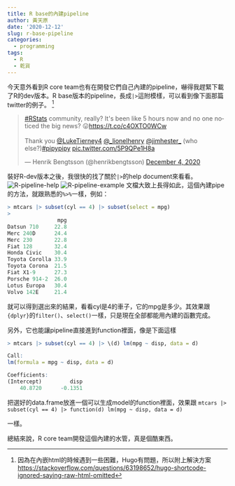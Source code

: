 ```yaml
---
title: R base的內建pipeline
author: 黃天原
date: '2020-12-12'
slug: r-base-pipeline
categories:
  - programming
tags:
  - R
  - 乾貨
---
```


今天意外看到R core team也有在開發它們自己內建的pipeline，嚇得我趕緊下載了R的dev版本。R base版本的pipeline，長成```|>```這附模樣，可以看到像下面那篇twitter的例子。 [^add-html]

<blockquote class="twitter-tweet"><p lang="en" dir="ltr"><a href="https://twitter.com/hashtag/RStats?src=hash&amp;ref_src=twsrc%5Etfw">#RStats</a> community, really? It&#39;s been like 5 hours now and no one noticed the big news? 😛<a href="https://t.co/c4OXTO0WCw">https://t.co/c4OXTO0WCw</a><br><br>Thank you <a href="https://twitter.com/LukeTierney4?ref_src=twsrc%5Etfw">@LukeTierney4</a> <a href="https://twitter.com/_lionelhenry?ref_src=twsrc%5Etfw">@_lionelhenry</a> <a href="https://twitter.com/jimhester_?ref_src=twsrc%5Etfw">@jimhester_</a> (who else?)<a href="https://twitter.com/hashtag/pipypipy?src=hash&amp;ref_src=twsrc%5Etfw">#pipypipy</a> <a href="https://t.co/5P9QPe1H8a">pic.twitter.com/5P9QPe1H8a</a></p>&mdash; Henrik Bengtsson (@henrikbengtsson) <a href="https://twitter.com/henrikbengtsson/status/1334703130378788866?ref_src=twsrc%5Etfw">December 4, 2020</a></blockquote> <script async src="https://platform.twitter.com/widgets.js" charset="utf-8"></script>

裝好R-dev版本之後，我很快的找了關於```|>```的help document來看看。
![R-pipeline-help](/img/R-pipe-doc.png)
![R-pipeline-example](/img/R-pipe-ex.png)
文檔大致上長得如此，這個內建pipe的方法，就跟熟悉的```%>%```一樣，例如：
```r
> mtcars |> subset(cyl == 4) |> subset(select = mpg)
> 
                mpg
Datsun 710     22.8
Merc 240D      24.4
Merc 230       22.8
Fiat 128       32.4
Honda Civic    30.4
Toyota Corolla 33.9
Toyota Corona  21.5
Fiat X1-9      27.3
Porsche 914-2  26.0
Lotus Europa   30.4
Volvo 142E     21.4
```
就可以得到選出來的結果，看看cyl是4的車子，它的mpg是多少。其效果跟```{dplyr}```的```filter()```、```select()```一樣，只是現在全部都能用內建的函數完成。

另外，它也能讓pipeline直接進到function裡面，像是下面這樣
```r
> mtcars |> subset(cyl == 4) |> \(d) lm(mpg ~ disp, data = d)

Call:
lm(formula = mpg ~ disp, data = d)

Coefficients:
(Intercept)         disp  
    40.8720      -0.1351 
```
把選好的data.frame放進一個可以生成model的function裡面，效果跟
```mtcars |> subset(cyl == 4) |> function(d) lm(mpg ~ disp, data = d)```

一樣。

總結來說，R core team開發這個內建的水管，真是個酷東西。

[^add-html]: 因為在內嵌html的時候遇到一些困難，Hugo有問題，所以附上解決方案<https://stackoverflow.com/questions/63198652/hugo-shortcode-ignored-saying-raw-html-omitted>
